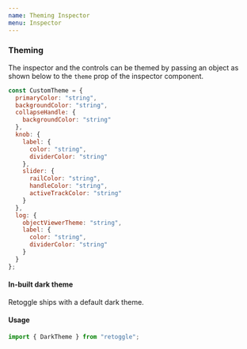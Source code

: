 ```yaml
---
name: Theming Inspector
menu: Inspector
---
```



### Theming

The inspector and the controls can be themed by passing an object as shown below to the `theme` prop of the inspector component.

```javascript
const CustomTheme = {
  primaryColor: "string",
  backgroundColor: "string",
  collapseHandle: {
    backgroundColor: "string"
  },
  knob: {
    label: {
      color: "string",
      dividerColor: "string"
    },
    slider: {
      railColor: "string",
      handleColor: "string",
      activeTrackColor: "string"
    }
  },
  log: {
    objectViewerTheme: "string",
    label: {
      color: "string",
      dividerColor: "string"
    }
  }
};
```

#### In-built dark theme

Retoggle ships with a default dark theme.

#### Usage

```javascript
import { DarkTheme } from "retoggle";
```

<Playground>
  <Inspector theme={DarkTheme} usePortal={false} />
</Playground>
